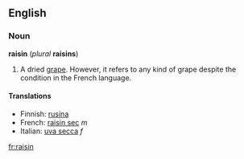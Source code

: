 ==English==
===Noun===
'''raisin''' (''plural'' '''raisins''')

#A dried [[grape]].  However, it refers to any kind of grape despite the condition in the French language.

====Translations====
*Finnish: [[rusina]]
*French: [[raisin sec]] ''m''
*Italian: [[uva secca]] ''f''

[[fr:raisin]]